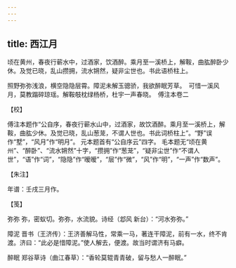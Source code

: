 ```yaml
---
---
---
```

title: 西江月
---







顷在黄州，春夜行蕲水中，过酒家，饮酒醉。乘月至一溪桥上，解鞍，曲肱醉卧少休。及觉已晓，乱山攒拥，流水锵然，疑非尘世也。书此语桥柱上。

照野弥弥浅浪，横空隐隐层霄。障泥未解玉骢骄，我欲醉眠芳草。　可惜一溪风月，莫教蹋碎琼瑶。解鞍攲枕绿杨桥，杜宇一声春晓。　傅注本卷二





【校】


傅注本题作“公自序，春夜行蕲水山中，过酒家，故饮酒醉。乘月至一溪桥上，解鞍，曲肱少休。及觉已晓，乱山葱茏，不谓人世也。书此词桥柱上”。“野”误作“墅”，“风月”作“明月”。 元本题首有“公自序云”四字。 毛本题无“顷在黄州”、“醉卧”、“流水锵然”十字，“攒拥”作“葱茏”，“疑非尘世”作“不谓人世”，“语”作“词”，“隐隐”作“暧暧”，“层”作“微”，“风”作“明”，“一声”作“数声”。





【朱注】


年谱：壬戌三月作。





【笺】


弥弥 弥，密蚁切。弥弥，水流貌。诗经（邶风 新台）：“河水弥弥。”

障泥 晋书（王济传）：王济善解马性，常乘一马，著连干障泥，前有一水，终不肯渡。济曰：“此必是惜障泥。”使人解去，便渡。故当时谓济有马癖。

醉眠 郑谷草诗（曲江春草）：“香轮莫辊青青破，留与愁人一醉眠。”